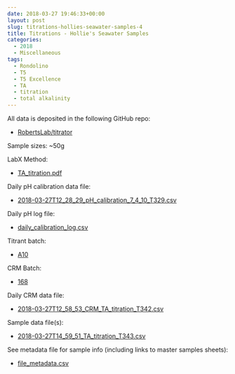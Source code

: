 ```yaml
---
date: 2018-03-27 19:46:33+00:00
layout: post
slug: titrations-hollies-seawater-samples-4
title: Titrations - Hollie's Seawater Samples
categories:
  - 2018
  - Miscellaneous
tags:
  - Rondolino
  - T5
  - T5 Excellence
  - TA
  - titration
  - total alkalinity
---
```


All data is deposited in the following GitHub repo:





  * [RobertsLab/titrator](https://github.com/RobertsLab/titrator)



Sample sizes: ~50g

LabX Method:



  * [TA_titration.pdf](https://github.com/RobertsLab/titrator/blob/master/LabX_method_files/TA_titration.pdf)



Daily pH calibration data file:



  * [2018-03-27T12_28_29_pH_calibration_7_4_10_T329.csv
](https://github.com/RobertsLab/titrator/raw/master/data/cal_data/2018-03-27T12_28_29_pH_calibration_7_4_10_T329.csv)



Daily pH log file:



  * [daily_calibration_log.csv](https://github.com/RobertsLab/titrator/blob/master/data/cal_data/daily_calibration_log.csv)



Titrant batch:



  * [A10](https://github.com/RobertsLab/titrator/blob/master/data/acid_certifications/Batch_A10_CoA.pdf)



CRM Batch:



  * [168](https://github.com/RobertsLab/titrator/blob/master/data/crm_certifications/Batch168.pdf)



Daily CRM data file:



  * [2018-03-27T12_58_53_CRM_TA_titration_T342.csv](https://github.com/RobertsLab/titrator/raw/master/data/titration_data/crm_data/2018-03-27T12_58_53_CRM_TA_titration_T342.csv)



Sample data file(s):



  * [2018-03-27T14_59_51_TA_titration_T343.csv
](https://github.com/RobertsLab/titrator/raw/master/data/titration_data/sample_data/2018-03-27T14_59_51_TA_titration_T343.csv)



See metadata file for sample info (including links to master samples sheets):



  * [file_metadata.csv](https://github.com/RobertsLab/titrator/blob/master/data/titration_data/sample_data/file_metadata.csv)


